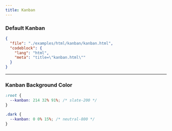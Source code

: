 ```yaml
---
title: Kanban
---
```


### Default Kanban

<TWComponentPreview src="/kanban/kanban" />

```json doc-gen:file
{
  "file": "./examples/html/kanban/kanban.html",
  "codeblock": {
    "lang": "html",
    "meta": "title=\"kanban.html\""
  }
}
```

---

### Kanban Background Color

```css title="css"
:root {
  --kanban: 214 32% 91%; /* slate-200 */
}

.dark {
  --kanban: 0 0% 15%; /* neutral-800 */
}
```
